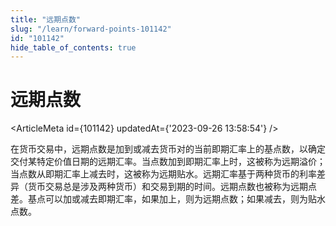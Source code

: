 ```yaml
---
title: "远期点数"
slug: "/learn/forward-points-101142"
id: "101142"
hide_table_of_contents: true
---
```



# 远期点数

<ArticleMeta id={101142} updatedAt={'2023-09-26 13:58:54'} />
<div className='border-solid border-b border-t-0 my-4 border-[var(--ifm-color-gray-300)]' />

在货币交易中，远期点数是加到或减去货币对的当前即期汇率上的基点数，以确定交付某特定价值日期的远期汇率。当点数加到即期汇率上时，这被称为远期溢价；当点数从即期汇率上减去时，这被称为远期贴水。远期汇率基于两种货币的利率差异（货币交易总是涉及两种货币）和交易到期的时间。远期点数也被称为远期点差。基点可以加或减去即期汇率，如果加上，则为远期点数；如果减去，则为贴水点数。
